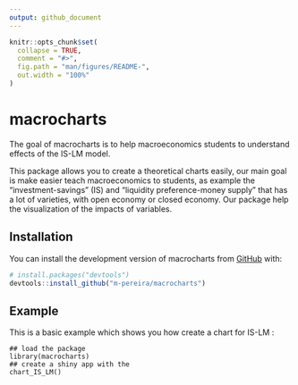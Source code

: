 ```yaml
---
output: github_document
---
```


<!-- README.md is generated from README.Rmd. Please edit that file -->

```r
knitr::opts_chunk$set(
  collapse = TRUE,
  comment = "#>",
  fig.path = "man/figures/README-",
  out.width = "100%"
)
```

# macrocharts

<!-- badges: start -->
<!-- badges: end -->

The goal of macrocharts is to help macroeconomics students to understand effects of the IS-LM model.

This package allows you to create a theoretical charts easily, our main goal is make easier teach macroeconomics to students, as example the “investment-savings” (IS) and “liquidity preference-money supply” that has a lot of  varieties, with open economy or closed economy. Our package help the visualization  of the impacts of variables. 

## Installation

You can install the development version of macrocharts from [GitHub](https://github.com/) with:

``` r
# install.packages("devtools")
devtools::install_github("m-pereira/macrocharts")
```

## Example

This is a basic example which shows you how create a chart for IS-LM :

```example
## load the package
library(macrocharts)
## create a shiny app with the 
chart_IS_LM()
```



